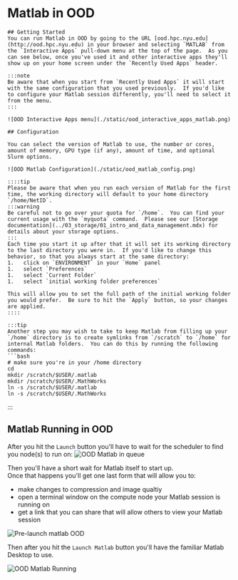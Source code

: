 # Matlab in OOD
```
## Getting Started
You can run Matlab in OOD by going to the URL [ood.hpc.nyu.edu](http://ood.hpc.nyu.edu) in your browser and selecting `MATLAB` from the `Interactive Apps` pull-down menu at the top of the page.  As you can see below, once you've used it and other interactive apps they'll show up on your home screen under the `Recently Used Apps` header.

:::note
Be aware that when you start from `Recently Used Apps` it will start with the same configuration that you used previously.  If you'd like to configure your Matlab session differently, you'll need to select it from the menu.
:::

![OOD Interactive Apps menu](./static/ood_interactive_apps_matlab.png)

## Configuration

You can select the version of Matlab to use, the number or cores, amount of memory, GPU type (if any), amount of time, and optional Slurm options.

![OOD Matlab Configuration](./static/ood_matlab_config.png)

::::tip
Please be aware that when you run each version of Matlab for the first time, the working directory will default to your home directory `/home/NetID`.  
:::warning
Be careful not to go over your quota for `/home`.  You can find your current usage with the `myquota` command.  Please see our [Storage documentation](../03_storage/01_intro_and_data_management.mdx) for details about your storage options.
:::
Each time you start it up after that it will set its working directory to the last directory you were in.  If you'd like to change this behavior, so that you always start at the same directory:
1.   click on `ENVIRONMENT` in your `Home` panel
1.   select `Preferences`
1.   select `Current Folder`
1.   select `initial working folder preferences`

This will allow you to set the full path of the initial working folder you would prefer.  Be sure to hit the `Apply` button, so your changes are applied.
::::

:::tip
Another step you may wish to take to keep Matlab from filling up your `/home` directory is to create symlinks from `/scratch` to `/home` for internal Matlab folders.  You can do this by running the following commands:
```bash
# make sure you're in your /home directory
cd
mkdir /scratch/$USER/.matlab
mkdir /scratch/$USER/.MathWorks
ln -s /scratch/$USER/.matlab
ln -s /scratch/$USER/.MathWorks
``` 
:::

## Matlab Running in OOD

After you hit the `Launch` button you'll have to wait for the scheduler to find you node(s) to run on:
![OOD Matlab in queue](./static/ood_matlab_in_queue.png)

Then you'll have a short wait for Matlab itself to start up.<br />
Once that happens you'll get one last form that will allow you to:
-   make changes to compression and image qualtiy
-   open a terminal window on the compute node your Matlab session is running on
-   get a link that you can share that will allow others to view your Matlab session

![Pre-launch matlab OOD](./static/ood_matlab_prelaunch.png)

Then after you hit the `Launch Matlab` button you'll have the familiar Matlab Desktop to use.

![OOD Matlab Running](./static/ood_matlab_running.png)
```